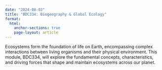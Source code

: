 ```yaml
---
date: "2024-08-02"
title: "BDC334: Biogeography & Global Ecology"
format:
  html:
    anchor-sections: true
    page-layout: article
---
```


Ecosystems form the foundation of life on Earth, encompassing complex interactions between living organisms and their physical environment. This module, BDC334, will explore the fundamental concepts, characteristics, and driving forces that shape and maintain ecosystems across our planet.

